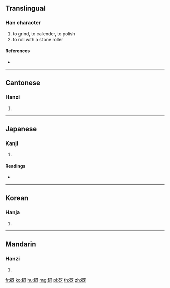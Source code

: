 {{character info/new}}
==Translingual==

===Han character===
{{Han char|rn=112|rad=石|as=04|sn=9|four=11640|canj=MRMVH|ids=⿰石牙}}

# to grind, to calender, to polish
# to roll with a stone roller

====References====
* {{Han ref|kx=0828.210|dkj=24067|dj=1242.190|hdz=42419.070|uh=7811|ud=30737|bh=CFEB|bd=53227}}

----

==Cantonese==

===Hanzi===
{{yue-hanzi|jyut=ngaa6|y=nga6}}

# {{defn|lang=yue|sort=石04}}

----

==Japanese==

===Kanji===
{{ja-kanji|grade=|rs=石04}}

# {{defn|lang=ja|sort=石04}}

====Readings====
* {{ja-readings|on=[[が]] (ga), [[げ]] (ge)|kun=[[する]] (suru)|nanori=}}

----

==Korean==

===Hanja===
{{ko-hanja|hangeul=아|eumhun=|rv=a|mr=a|y=a}}

# {{defn|lang=ko|sort=石04}}

----

==Mandarin==

===Hanzi===
{{cmn-hanzi|pin=[[yà]] ([[ya4]])|wg=ya<sup>4</sup>}}

# {{defn|lang=cmn|sort=石04}}

[[fr:砑]]
[[ko:砑]]
[[hu:砑]]
[[mg:砑]]
[[pl:砑]]
[[th:砑]]
[[zh:砑]]